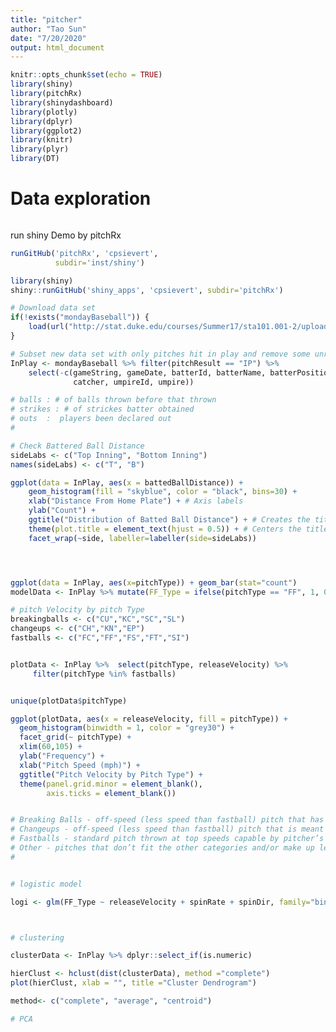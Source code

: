 ```yaml
---
title: "pitcher"
author: "Tao Sun"
date: "7/20/2020"
output: html_document
---
```


```r
knitr::opts_chunk$set(echo = TRUE)
library(shiny)
library(pitchRx)
library(shinydashboard)
library(plotly)
library(dplyr)
library(ggplot2)
library(knitr)
library(plyr)
library(DT)
```

# Data exploration
```r

```

run shiny Demo by pitchRx

```r
runGitHub('pitchRx', 'cpsievert', 
          subdir='inst/shiny')
```
```r
library(shiny)
shiny::runGitHub('shiny_apps', 'cpsievert', subdir='pitchRx')
```





```r
# Download data set 
if(!exists("mondayBaseball")) {
    load(url("http://stat.duke.edu/courses/Summer17/sta101.001-2/uploads/project/mondayBaseball.Rdata"))
}

# Subset new data set with only pitches hit in play and remove some unrelated varables
InPlay <- mondayBaseball %>% filter(pitchResult == "IP") %>% 
    select(-c(gameString, gameDate, batterId, batterName, batterPosition, timesFaced,
              catcher, umpireId, umpire))

# balls : # of balls thrown before that thrown
# strikes : # of strickes batter obtained
# outs  :  players been declared out
# 

# Check Battered Ball Distance
sideLabs <- c("Top Inning", "Bottom Inning")
names(sideLabs) <- c("T", "B")

ggplot(data = InPlay, aes(x = battedBallDistance)) +
    geom_histogram(fill = "skyblue", color = "black", bins=30) +
    xlab("Distance From Home Plate") + # Axis labels
    ylab("Count") +
    ggtitle("Distribution of Batted Ball Distance") + # Creates the title
    theme(plot.title = element_text(hjust = 0.5)) + # Centers the title
    facet_wrap(~side, labeller=labeller(side=sideLabs))




ggplot(data = InPlay, aes(x=pitchType)) + geom_bar(stat="count")
modelData <- InPlay %>% mutate(FF_Type = ifelse(pitchType == "FF", 1, 0))

# pitch Velocity by pitch Type
breakingballs <- c("CU","KC","SC","SL")
changeups <- c("CH","KN","EP")
fastballs <- c("FC","FF","FS","FT","SI")


plotData <- InPlay %>%  select(pitchType, releaseVelocity) %>%
     filter(pitchType %in% fastballs)


unique(plotData$pitchType)

ggplot(plotData, aes(x = releaseVelocity, fill = pitchType)) +
  geom_histogram(binwidth = 1, color = "grey30") +
  facet_grid(~ pitchType) +
  xlim(60,105) +
  ylab("Frequency") +
  xlab("Pitch Speed (mph)") +
  ggtitle("Pitch Velocity by Pitch Type") +
  theme(panel.grid.minor = element_blank(),
        axis.ticks = element_blank())


# Breaking Balls - off-speed (less speed than fastball) pitch that has downward or sideways motion (sometimes both) as it approaches the batter Pitches included: curveball (CU), knuckle curve (KC), screwball (SC), slider (SL)
# Changeups - off-speed (less speed than fastball) pitch that is meant to look like a fastball but approach batter more slowly to confuse the batter’s timing Pitches included: changeup (CH), knuckleball (KN), eephus (EP)
# Fastballs - standard pitch thrown at top speeds capable by pitcher’s Pitches included: cutter (FC), four-seam fastball (FF), splitter (FS), two-seam fastball (FT), sinker (SI)
# Other - pitches that don’t fit the other categories and/or make up less than 0.1% of pitches Pitches included: pitchout (FO/PO), intentional ball (IN), unknown (UN), unidentified (AB & FA)
# 


# logistic model

logi <- glm(FF_Type ~ releaseVelocity + spinRate + spinDir, family="binomial", data=modelData)



# clustering

clusterData <- InPlay %>% dplyr::select_if(is.numeric)

hierClust <- hclust(dist(clusterData), method ="complete")
plot(hierClust, xlab = "", title ="Cluster Dendrogram")

method<- c("complete", "average", "centroid")

# PCA

  
```



